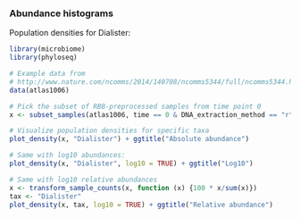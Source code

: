 ### Abundance histograms

Population densities for Dialister:

```r
library(microbiome)
library(phyloseq)

# Example data from
# http://www.nature.com/ncomms/2014/140708/ncomms5344/full/ncomms5344.html
data(atlas1006)

# Pick the subset of RBB-preprocessed samples from time point 0
x <- subset_samples(atlas1006, time == 0 & DNA_extraction_method == "r")

# Visualize population densities for specific taxa
plot_density(x, "Dialister") + ggtitle("Absolute abundance")

# Same with log10 abundances:
plot_density(x, "Dialister", log10 = TRUE) + ggtitle("Log10")

# Same with log10 relative abundances
x <- transform_sample_counts(x, function (x) {100 * x/sum(x)})
tax <- "Dialister"
plot_density(x, tax, log10 = TRUE) + ggtitle("Relative abundance")
```

